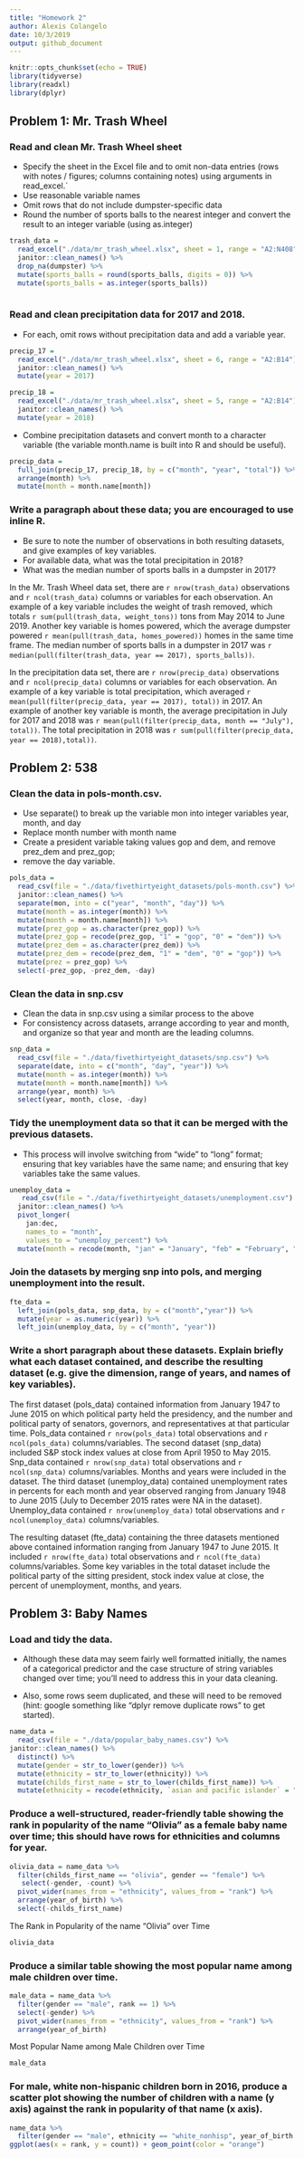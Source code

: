 ```yaml
---
title: "Homework 2"
author: Alexis Colangelo
date: 10/3/2019
output: github_document
---
```


```r
knitr::opts_chunk$set(echo = TRUE)
library(tidyverse)
library(readxl)
library(dplyr)
```

## Problem 1: Mr. Trash Wheel

### Read and clean Mr. Trash Wheel sheet
 * Specify the sheet in the Excel file and to omit non-data entries (rows with notes / figures; columns containing notes) using arguments in read_excel.`
 * Use reasonable variable names
 * Omit rows that do not include dumpster-specific data
 * Round the number of sports balls to the nearest integer and  convert the result to an integer variable (using as.integer)

```r
trash_data =
  read_excel("./data/mr_trash_wheel.xlsx", sheet = 1, range = "A2:N408") %>%
  janitor::clean_names() %>%
  drop_na(dumpster) %>%
  mutate(sports_balls = round(sports_balls, digits = 0)) %>%
  mutate(sports_balls = as.integer(sports_balls))
  
```

### Read and clean precipitation data for 2017 and 2018. 
 * For each, omit rows without precipitation data and add a variable year. 

```r
precip_17 = 
  read_excel("./data/mr_trash_wheel.xlsx", sheet = 6, range = "A2:B14") %>%
  janitor::clean_names() %>%
  mutate(year = 2017)
```

```r
precip_18 = 
  read_excel("./data/mr_trash_wheel.xlsx", sheet = 5, range = "A2:B14") %>%
  janitor::clean_names() %>%
  mutate(year = 2018)
```

* Combine precipitation datasets and convert month to a character variable (the variable month.name is built into R and should be useful).

```r
precip_data =
  full_join(precip_17, precip_18, by = c("month", "year", "total")) %>%
  arrange(month) %>%
  mutate(month = month.name[month])
```

### Write a paragraph about these data; you are encouraged to use inline R. 
* Be sure to note the number of observations in both resulting datasets, and give examples of key variables.
* For available data, what was the total precipitation in 2018? 
* What was the median number of sports balls in a dumpster in 2017?

In the Mr. Trash Wheel data set, there are `r nrow(trash_data)` observations and `r ncol(trash_data)` columns or variables for each observation. An example of a key variable includes the weight of trash removed, which totals `r sum(pull(trash_data, weight_tons))` tons from May 2014 to June 2019. Another key variable is homes powered, which the average dumpster powered `r mean(pull(trash_data, homes_powered))` homes in the same time frame. The median number of sports balls in a dumpster in 2017 was `r median(pull(filter(trash_data, year == 2017), sports_balls))`. 

In the precipitation data set, there are `r nrow(precip_data)` observations and `r ncol(precip_data)` columns or variables for each observation. An example of a key variable is total precipitation, which averaged `r mean(pull(filter(precip_data, year == 2017), total))` in 2017. An example of another key variable is month, the average precipitation in July for 2017 and 2018 was `r mean(pull(filter(precip_data, month == "July"), total))`. The total precipitation in 2018 was `r sum(pull(filter(precip_data, year == 2018),total))`. 

## Problem 2: 538 

### Clean the data in pols-month.csv.

* Use separate() to break up the variable mon into integer variables year, month, and day
* Replace month number with month name
* Create a president variable taking values gop and dem, and remove prez_dem and prez_gop;
* remove the day variable.

```r
pols_data =
  read_csv(file = "./data/fivethirtyeight_datasets/pols-month.csv") %>%
  janitor::clean_names() %>%
  separate(mon, into = c("year", "month", "day")) %>%
  mutate(month = as.integer(month)) %>%
  mutate(month = month.name[month]) %>%
  mutate(prez_gop = as.character(prez_gop)) %>%
  mutate(prez_gop = recode(prez_gop, "1" = "gop", "0" = "dem")) %>%
  mutate(prez_dem = as.character(prez_dem)) %>%
  mutate(prez_dem = recode(prez_dem, "1" = "dem", "0" = "gop")) %>%
  mutate(prez = prez_gop) %>%
  select(-prez_gop, -prez_dem, -day)
```

### Clean the data in snp.csv

* Clean the data in snp.csv using a similar process to the above
* For consistency across datasets, arrange according to year and month, and organize so that year and month are the leading columns.

```r
snp_data =
  read_csv(file = "./data/fivethirtyeight_datasets/snp.csv") %>%
  separate(date, into = c("month", "day", "year")) %>%
  mutate(month = as.integer(month)) %>%
  mutate(month = month.name[month]) %>%
  arrange(year, month) %>%
  select(year, month, close, -day)
```

### Tidy the unemployment data so that it can be merged with the previous datasets. 
* This process will involve switching from “wide” to “long” format; ensuring that key variables have the same name; and ensuring that key variables take the same values.

```r
unemploy_data =
   read_csv(file = "./data/fivethirtyeight_datasets/unemployment.csv") %>%
  janitor::clean_names() %>%
  pivot_longer(
    jan:dec,
    names_to = "month",
    values_to = "unemploy_percent") %>%
  mutate(month = recode(month, "jan" = "January", "feb" = "February", "mar" = "March", "apr" = "April", "may" = "May", "jun" = "June", "jul" = "July", "aug" = "August", "sep" = "September", "oct" = "October", "nov" = "November", "dec" = "December"))
```

### Join the datasets by merging snp into pols, and merging unemployment into the result.

```r
fte_data =
  left_join(pols_data, snp_data, by = c("month","year")) %>%
  mutate(year = as.numeric(year)) %>%
  left_join(unemploy_data, by = c("month", "year"))
```

### Write a short paragraph about these datasets. Explain briefly what each dataset contained, and describe the resulting dataset (e.g. give the dimension, range of years, and names of key variables).

The first dataset (pols_data) contained information from January 1947 to June 2015 on which political party held the presidency, and the number and political party of senators, governors, and representatives at that particular time. Pols_data contained `r nrow(pols_data)` total observations and `r ncol(pols_data)` columns/variables. The second dataset (snp_data) included S&P stock index values at close from April 1950 to May 2015. Snp_data contained `r nrow(snp_data)` total observations and `r ncol(snp_data)` columns/variables. Months and years were included in the dataset. The third dataset (unemploy_data) contained unemployment rates in percents for each month and year observed ranging from January 1948 to June  2015 (July to December 2015 rates were NA in the dataset). Unemploy_data contained `r nrow(unemploy_data)` total observations and `r ncol(unemploy_data)` columns/variables. 

The resulting dataset (fte_data) containing the three datasets mentioned above contained information ranging from January 1947 to June 2015. It included `r nrow(fte_data)` total observations and `r ncol(fte_data)` columns/variables. Some key variables in the total dataset include the political party of the sitting president, stock index value at close, the percent of unemployment, months, and years.

## Problem 3: Baby Names

### Load and tidy the data. 
* Although these data may seem fairly well formatted initially, the names of a categorical predictor and the case structure of string variables changed over time; you’ll need to address this in your data cleaning. 

* Also, some rows seem duplicated, and these will need to be removed (hint: google something like “dplyr remove duplicate rows” to get started).

```r
name_data =
  read_csv(file = "./data/popular_baby_names.csv") %>%
janitor::clean_names() %>%
  distinct() %>%
  mutate(gender = str_to_lower(gender)) %>%
  mutate(ethnicity = str_to_lower(ethnicity)) %>%
  mutate(childs_first_name = str_to_lower(childs_first_name)) %>%
  mutate(ethnicity = recode(ethnicity, `asian and pacific islander` = "asian_pacisl", `asian and paci` = "asian_pacisl", `black non hispanic` = "black_nonhisp", `black non hisp` = "black_nonhisp", `white non hispanic` = "white_nonhisp", `white non hisp` = "white_nonhisp"))
```

### Produce a well-structured, reader-friendly table showing the rank in popularity of the name “Olivia” as a female baby name over time; this should have rows for ethnicities and columns for year.

```r
olivia_data = name_data %>%
  filter(childs_first_name == "olivia", gender == "female") %>%
   select(-gender, -count) %>%
  pivot_wider(names_from = "ethnicity", values_from = "rank") %>%
  arrange(year_of_birth) %>%
  select(-childs_first_name)
```
The Rank in Popularity of the name "Olivia" over Time
```r
olivia_data
```

### Produce a similar table showing the most popular name among male children over time.

```r
male_data = name_data %>%
  filter(gender == "male", rank == 1) %>%
  select(-gender) %>%
  pivot_wider(names_from = "ethnicity", values_from = "rank") %>%
  arrange(year_of_birth)
```
Most Popular Name among Male Children over Time
```r
male_data
```

### For male, white non-hispanic children born in 2016, produce a scatter plot showing the number of children with a name (y axis) against the rank in popularity of that name (x axis).
```r
name_data %>%
  filter(gender == "male", ethnicity == "white_nonhisp", year_of_birth == 2016) %>%
ggplot(aes(x = rank, y = count)) + geom_point(color = "orange")
```
